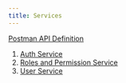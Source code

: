 ```yaml
---
title: Services
---
```


[Postman API Definition](https://www.postman.com/goldcoders/workspace/team-workspace/api/5f40ea87-18c2-41e7-ab59-d98b6bfd4ea2?action=share&creator=2433574)
1. [Auth Service](./auth-service)
2. [Roles and Permission Service](./roles-and-permissions-service.mdx)
3. [User Service](./user-service.mdx)